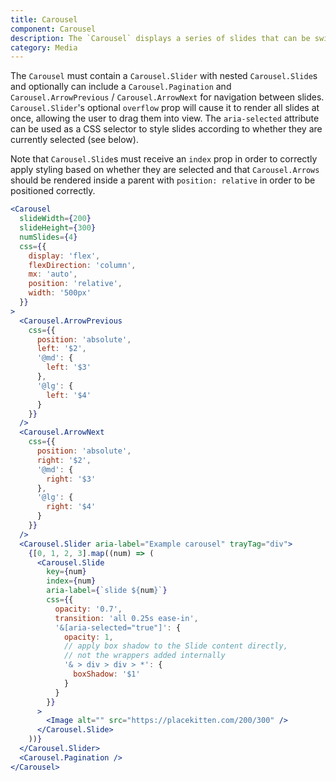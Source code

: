 ```yaml
---
title: Carousel
component: Carousel
description: The `Carousel` displays a series of slides that can be swiped between or selected directly via buttons.
category: Media
---
```


The `Carousel` must contain a `Carousel.Slider` with nested `Carousel.Slide`s and optionally can include a `Carousel.Pagination` and `Carousel.ArrowPrevious` / `Carousel.ArrowNext` for navigation between slides.
`Carousel.Slider`'s optional `overflow` prop will cause it to render all slides at once, allowing the user to drag them into view. The `aria-selected` attribute can be used as a CSS selector to style slides according to whether they are currently selected (see below).

Note that `Carousel.Slide`s must receive an `index` prop in order to correctly apply styling based on whether they are selected and that `Carousel.Arrows` should be rendered inside a parent with `position: relative` in order to be positioned correctly.

```jsx preview
<Carousel
  slideWidth={200}
  slideHeight={300}
  numSlides={4}
  css={{
    display: 'flex',
    flexDirection: 'column',
    mx: 'auto',
    position: 'relative',
    width: '500px'
  }}
>
  <Carousel.ArrowPrevious
    css={{
      position: 'absolute',
      left: '$2',
      '@md': {
        left: '$3'
      },
      '@lg': {
        left: '$4'
      }
    }}
  />
  <Carousel.ArrowNext
    css={{
      position: 'absolute',
      right: '$2',
      '@md': {
        right: '$3'
      },
      '@lg': {
        right: '$4'
      }
    }}
  />
  <Carousel.Slider aria-label="Example carousel" trayTag="div">
    {[0, 1, 2, 3].map((num) => (
      <Carousel.Slide
        key={num}
        index={num}
        aria-label={`slide ${num}`}
        css={{
          opacity: '0.7',
          transition: 'all 0.25s ease-in',
          '&[aria-selected="true"]': {
            opacity: 1,
            // apply box shadow to the Slide content directly,
            // not the wrappers added internally
            '& > div > div > *': {
              boxShadow: '$1'
            }
          }
        }}
      >
        <Image alt="" src="https://placekitten.com/200/300" />
      </Carousel.Slide>
    ))}
  </Carousel.Slider>
  <Carousel.Pagination />
</Carousel>
```
